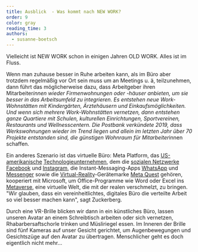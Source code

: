 ```yaml
---
title: Ausblick  - Was kommt nach NEW WORK?
order: 9
color: gray
reading_time: 3
authors:
  - susanne-boetsch
---
```


Vielleicht ist NEW WORK schon in einigen Jahren OLD WORK. Alles ist im Fluss.

Wenn man zuhause besser in Ruhe arbeiten kann, als im Büro aber trotzdem regelmäßig vor Ort sein muss um an Meetings u. ä, teilzunehmen, dann führt das möglicherweise dazu, dass Arbeitgeber ihren Mitarbeiter*innen wieder Firmenwohnungen oder -häuser anbieten, um sie besser in das Arbeitsumfeld zu integrieren. Es entstehen neue Work-Wohnstätten mit Kindergärten, Ärztehäusern und Einkaufsmöglichkeiten. Und wenn sich mehrere Work-Wohnstätten vernetzen, dann entstehen ganze Quartiere mit Schulen, kulturellen Einrichtungen, Sportvereinen, Restaurants und Wellnesscentern.
Die Postbank verkündete 2019, dass Werkswohnungen wieder im Trend liegen und allein im letzten Jahr über 70 Projekte entstanden sind, die günstigen Wohnraum für Mitarbeiter*innen schaffen.

Ein anderes Szenario ist das virtuelle Büro: Meta Platform, das [US-amerikanische](https://de.wikipedia.org/wiki/Vereinigte_Staaten) [Technologieunternehmen](https://de.wikipedia.org/wiki/Technologieunternehmen), dem die [sozialen Netzwerke](<https://de.wikipedia.org/wiki/Soziales_Netzwerk_(Internet)>) [Facebook](https://de.wikipedia.org/wiki/Facebook) und [Instagram](https://de.wikipedia.org/wiki/Instagram), die Instant-Messaging-Apps [WhatsApp](https://de.wikipedia.org/wiki/WhatsApp) und [Messenger](https://de.wikipedia.org/wiki/Facebook#Facebook_Messenger) sowie die [Virtual-Reality](https://de.wikipedia.org/wiki/Virtuelle_Realit%C3%A4t)-Gerätemarke [Meta Quest](https://de.wikipedia.org/wiki/Meta_Quest) gehören, kooperiert mit Microsoft, um Office-Programme wie Word oder Excel ins [Metaverse](https://www.sueddeutsche.de/thema/Metaverse), eine virtuelle Welt, die mit der realen verschmelzt, zu bringen. "Wir glauben, dass ein vereinheitlichtes, digitales Büro die verteilte Arbeit so viel besser machen kann", sagt Zuckerberg.

Durch eine VR-Brille blicken wir dann in ein künstliches Büro, lassen unseren Avatar an einem Schreibtisch arbeiten oder sich vernetzen, Rhabarbersaftschorle trinken und Müsliriegel essen. Im Inneren der Brille sind fünf Kameras auf unser Gesicht gerichtet, um Augenbewegungen und Gesichtszüge auf den Avatar zu übertragen. Menschlicher geht es doch eigentlich nicht mehr…
